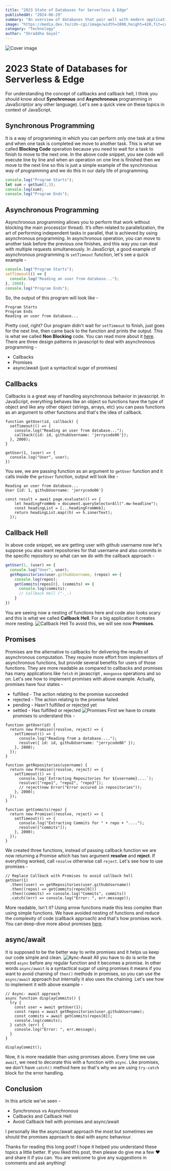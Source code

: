 ```yaml
---
title: "2023 State of Databases for Serverless & Edge"
publishedAt: "2024-06-29"
summary: "An overview of databases that pair well with modern application and compute providers."
image: "https://media.dev.to/cdn-cgi/image/width=1000,height=420,fit=cover,gravity=auto,format=auto/https%3A%2F%2Fdev-to-uploads.s3.amazonaws.com%2Fuploads%2Farticles%2Fm9phbghld7ihlxgoulzs.jpg"
category: "Technology"
author: "Shraddha Goyal"
---
```


![Cover image](https://media.dev.to/cdn-cgi/image/width=1000,height=420,fit=cover,gravity=auto,format=auto/https%3A%2F%2Fdev-to-uploads.s3.amazonaws.com%2Fuploads%2Farticles%2Fm9phbghld7ihlxgoulzs.jpg)

# 2023 State of Databases for Serverless & Edge

For understanding the concept of callbacks and callback hell, I think you should know about **Synchronous** and **Asynchronous** programming in JavaScript(or any other language). Let's see a quick view on these topics in context of JavaScript.

## Synchronous Programming
It is a way of programming in which you can perform only one task at a time and when one task is completed we move to another task. This is what we called **Blocking Code** operation because you need to wait for a task to finish to move to the next one. 
In the above code snippet, you see code will execute line by line and when an operation on one line is finished then we move to the next line so this is just a simple example of the synchronous way of programming and we do this in our daily life of programming.

```javascript
console.log("Program Starts");
let sum = getSum(2,3);
console.log(sum);
console.log("Program Ends");
```

## Asynchronous Programming
Asynchronous programming allows you to perform that work without blocking the main process(or thread). It’s often related to parallelization, the art of performing independent tasks in parallel, that is achieved by using asynchronous programming.
In asynchronous operation, you can move to another task before the previous one finishes, and this way you can deal with multiple requests simultaneously.
In JavaScript, a good example of asynchronous programming is `setTimeout` function, let's see a quick example - 

```javascript
console.log("Program Starts");
setTimeout(() => {
  console.log("Reading an user from database...");
}, 2000);
console.log("Program Ends");
```
So, the output of this program will look like - 
```
Program Starts
Program Ends
Reading an user from database...
```
Pretty cool, right? Our program didn't wait for `setTimeout` to finish, just goes for the next line, then came back to the function and prints the output. This is what we called **Non Blocking** code. You can read more about it [here](https://developer.mozilla.org/en-US/docs/Learn/JavaScript/Asynchronous/Introducing). 
There are three design patterns in javascript to deal with asynchronous programming - 
- Callbacks
- Promises
- async/await (just a syntactical sugar of promises)

## Callbacks
Callbacks is a great way of handling asynchronous behavior in javascript. In JavaScript, everything behaves like an object so functions have the type of object and like any other object (strings, arrays, etc) you can pass functions as an argument to other functions and that's the idea of callback.

```
function getUser(id, callback) {
  setTimeout(() => {
    console.log("Reading an user from database...");
    callback({id: id, githubUsername: 'jerrycode06'});
  }, 2000);
}

getUser(1, (user) => {
  console.log("User", user);
})
```
You see, we are passing function as an argument to `getUser` function and it calls inside the `getUser` function, output will look like - 
```
Reading an user from database...
User {id: 1, githubUsername: 'jerrycode06'}
```

```
const result = await page.evaluate(() => {
    let headingFromWeb = document.querySelectorAll(".mw-headline");
    const headingList = [...headingFromWeb];
    return headingList.map((h) => h.innerText);
  });
```

## Callback Hell
In above code snippet, we are getting user with github username now let's suppose you also want repositories for that username and also commits in the specific repository so what can we do with the callback approach -

```javascript
getUser(1, (user) => {
  console.log("User", user);
  getRepositories(user.githubUsername, (repos) => {
    console.log(repos);
    getCommits(repos[0], (commits) => {
      console.log(commits);
      // Callback Hell ("-_-)
    }
})
```
You are seeing now a nesting of functions here and code also looks scary and this is what we called **Callback Hell**. For a big application it creates more nesting.
![Callback Hell](https://dev-to-uploads.s3.amazonaws.com/uploads/articles/b8euo2n7twvgh3dbuatd.jpeg)
To avoid this, we will see now **Promises**.

## Promises
Promises are the alternative to callbacks for delivering the results of asynchronous computation. They require more effort from implementors of asynchronous functions, but provide several benefits for users of those functions. They are more readable as compared to callbacks and promises has many applications like `fetch` in javascript , `mongoose` operations and so on. Let's see how to implement promises with above example. Actually, promises have four states - 
- fulfilled - The action relating to the promise succeeded
- rejected - The action relating to the promise failed
- pending - Hasn't fulfilled or rejected yet
- settled - Has fulfilled or rejected
![Promises](https://dev-to-uploads.s3.amazonaws.com/uploads/articles/p60413nfwvkuezgtzzcx.png)
First we have to create promises to understand this - 

```
function getUser(id) {
  return new Promise((resolve, reject) => {
    setTimeout(() => {
      console.log("Reading from a database....");
      resolve({ id: id, githubUsername: "jerrycode06" });
    }, 2000);
  });
}

function getRepositories(username) {
  return new Promise((resolve, reject) => {
    setTimeout(() => {
      console.log(`Extracting Repositories for ${username}....`);
      resolve(["repo1", "repo2", "repo3"]);
      // reject(new Error("Error occured in repositories"));
    }, 2000);
  });
}

function getCommits(repo) {
  return new Promise((resolve, reject) => {
    setTimeout(() => {
      console.log("Extracting Commits for " + repo + "....");
      resolve(["commits"]);
    }, 2000);
  });
}
```

We created three functions, instead of passing callback function we are now returning a Promise which has two argument **resolve** and **reject**. If everything worked, call `resolve` otherwise call `reject`. Let's see how to use promises - 

```
// Replace Callback with Promises to avoid callback hell
getUser(1)
  .then((user) => getRepositories(user.githubUsername))
  .then((repos) => getCommits(repos[0]))
  .then((commits) => console.log("Commits", commits))
  .catch((err) => console.log("Error: ", err.message));
```

More readable, Isn't it? Using arrow functions made this less complex than using simple functions. We have avoided nesting of functions and reduce the complexity of code (callback approach) and that's how promises work. You can deep-dive more about promises [here](https://web.dev/promises).

## async/await 
It is supposed to be the better way to write promises and it helps us keep our code simple and clean.
![Aync-Await](https://dev-to-uploads.s3.amazonaws.com/uploads/articles/3s7u6tt9iqs9k80dtdkn.png)
All you have to do is write the word `async` before any regular function and it becomes a promise. In other words `async/await` is a syntactical sugar of using promises it means if you want to avoid chaining of `then()` methods in promises, so you can use the `async/await` approach but internally it also uses the chaining. 
Let's see how to implement it with above example - 

```
// Async- await approach
async function displayCommits() {
  try {
    const user = await getUser(1);
    const repos = await getRepositories(user.githubUsername);
    const commits = await getCommits(repos[0]);
    console.log(commits);
  } catch (err) {
    console.log("Error: ", err.message);
  }
}

displayCommit();
```

Now, it is more readable than using promises above. Every time we use `await`, we need to decorate this with a function with `async`. Like promises, we don't have `catch()` method here so that's why we are using `try-catch` block for the error handling.

## Conclusion
In this article we've seen - 
- Synchronous vs Asynchronous
- Callbacks and Callback Hell
- Avoid Callback hell with promises and async/await

I personally like the async/await approach the most but sometimes we should the promises approach to deal with async behaviour. 

Thanks for reading this long post! I hope it helped you understand these topics  a little better. If you liked this post, then please do give me a few ❤️ and share it if you can. You are welcome to 
give any suggestions in comments and ask anything!